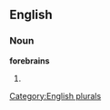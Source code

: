 ==English==

===Noun===
'''forebrains'''

# {{plural of|[[forebrain]]}}

[[Category:English plurals]]